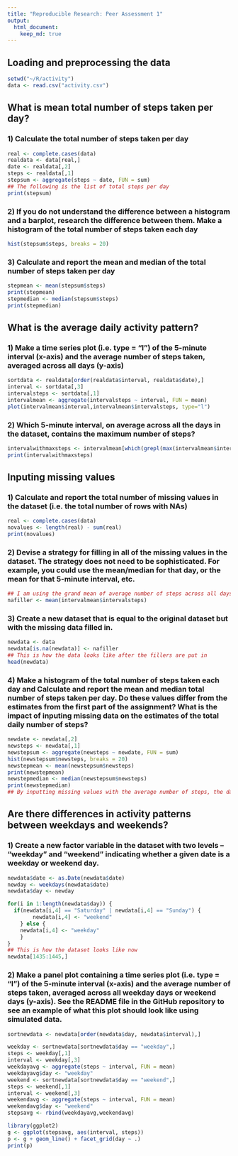 ```yaml
---
title: "Reproducible Research: Peer Assessment 1"
output: 
  html_document:
    keep_md: true
---
```



## Loading and preprocessing the data
```r
setwd("~/R/activity")
data <- read.csv("activity.csv")
```

## What is mean total number of steps taken per day?
### 1) Calculate the total number of steps taken per day
```r
real <- complete.cases(data)
realdata <- data[real,]
date <- realdata[,2]
steps <- realdata[,1]
stepsum <- aggregate(steps ~ date, FUN = sum)
## The following is the list of total steps per day
print(stepsum)
```

### 2) If you do not understand the difference between a histogram and a barplot, research the difference between them. Make a histogram of the total number of steps taken each day
```r
hist(stepsum$steps, breaks = 20)
```

### 3) Calculate and report the mean and median of the total number of steps taken per day
```r
stepmean <- mean(stepsum$steps)
print(stepmean)
stepmedian <- median(stepsum$steps)
print(stepmedian)
```

## What is the average daily activity pattern?
### 1) Make a time series plot (i.e. type = "l") of the 5-minute interval (x-axis) and the average number of steps taken, averaged across all days (y-axis)
```r
sortdata <- realdata[order(realdata$interval, realdata$date),]
interval <- sortdata[,3]
intervalsteps <- sortdata[,1]
intervalmean <- aggregate(intervalsteps ~ interval, FUN = mean)
plot(intervalmean$interval,intervalmean$intervalsteps, type="l")
```

### 2) Which 5-minute interval, on average across all the days in the dataset, contains the maximum number of steps?
```r
intervalwithmaxsteps <- intervalmean[which(grepl(max(intervalmean$intervalsteps), intervalmean$intervalsteps)),1]
print(intervalwithmaxsteps)
```

## Inputing missing values
### 1) Calculate and report the total number of missing values in the dataset (i.e. the total number of rows with NAs)
```r
real <- complete.cases(data)
novalues <- length(real) - sum(real)
print(novalues)
```

### 2) Devise a strategy for filling in all of the missing values in the dataset. The strategy does not need to be sophisticated. For example, you could use the mean/median for that day, or the mean for that 5-minute interval, etc.
```r
## I am using the grand mean of average number of steps across all days over all intervals
nafiller <- mean(intervalmean$intervalsteps)
```

### 3) Create a new dataset that is equal to the original dataset but with the missing data filled in.
```r
newdata <- data
newdata[is.na(newdata)] <- nafiller
## This is how the data looks like after the fillers are put in
head(newdata)
```

### 4) Make a histogram of the total number of steps taken each day and Calculate and report the mean and median total number of steps taken per day. Do these values differ from the estimates from the first part of the assignment? What is the impact of inputing missing data on the estimates of the total daily number of steps?
```r
newdate <- newdata[,2]
newsteps <- newdata[,1]
newstepsum <- aggregate(newsteps ~ newdate, FUN = sum)
hist(newstepsum$newsteps, breaks = 20)
newstepmean <- mean(newstepsum$newsteps)
print(newstepmean)
newstepmedian <- median(newstepsum$newsteps)
print(newstepmedian)
## By inputting missing values with the average number of steps, the data becomes normal distribution, which means mean = median, as shown by the calculation in R
```

## Are there differences in activity patterns between weekdays and weekends?
### 1) Create a new factor variable in the dataset with two levels – “weekday” and “weekend” indicating whether a given date is a weekday or weekend day.
```r
newdata$date <- as.Date(newdata$date)
newday <- weekdays(newdata$date)
newdata$day <- newday

for(i in 1:length(newdata$day)) {
  if(newdata[i,4] == "Saturday" | newdata[i,4] == "Sunday") {
		newdata[i,4] <- "weekend"
	} else {
	newdata[i,4] <- "weekday"
	} 
}
## This is how the dataset looks like now
newdata[1435:1445,]
```

### 2) Make a panel plot containing a time series plot (i.e. type = "l") of the 5-minute interval (x-axis) and the average number of steps taken, averaged across all weekday days or weekend days (y-axis). See the README file in the GitHub repository to see an example of what this plot should look like using simulated data.
```r
sortnewdata <- newdata[order(newdata$day, newdata$interval),]

weekday <- sortnewdata[sortnewdata$day == "weekday",]
steps <- weekday[,1]
interval <- weekday[,3]
weekdayavg <- aggregate(steps ~ interval, FUN = mean)
weekdayavg$day <- "weekday"
weekend <- sortnewdata[sortnewdata$day == "weekend",]
steps <- weekend[,1]
interval <- weekend[,3]
weekendavg <- aggregate(steps ~ interval, FUN = mean)
weekendavg$day <- "weekend"
stepsavg <- rbind(weekdayavg,weekendavg)

library(ggplot2)
g <- ggplot(stepsavg, aes(interval, steps))
p <- g + geom_line() + facet_grid(day ~ .)
print(p)
```
